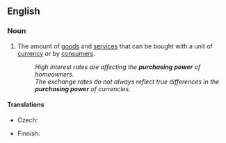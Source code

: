 ==English==
{{wikipedia}}

===Noun===
{{en-noun|-}}

# {{economics}} The amount of [[goods]] and [[service]]s that can be bought with a unit of [[currency]] or by [[consumer|consumers]].
#: ''High interest rates are affecting the '''purchasing power''' of homeowners.''
#: ''The exchange rates do not always reflect true differences in the '''purchasing power''' of currencies.''

====Translations====
{{trans-top|amount of goods and services}}
* Czech: {{t-|cs|kupní síla|f}}
{{trans-mid}}
* Finnish: {{t-|fi|ostovoima}}
{{trans-bottom}}